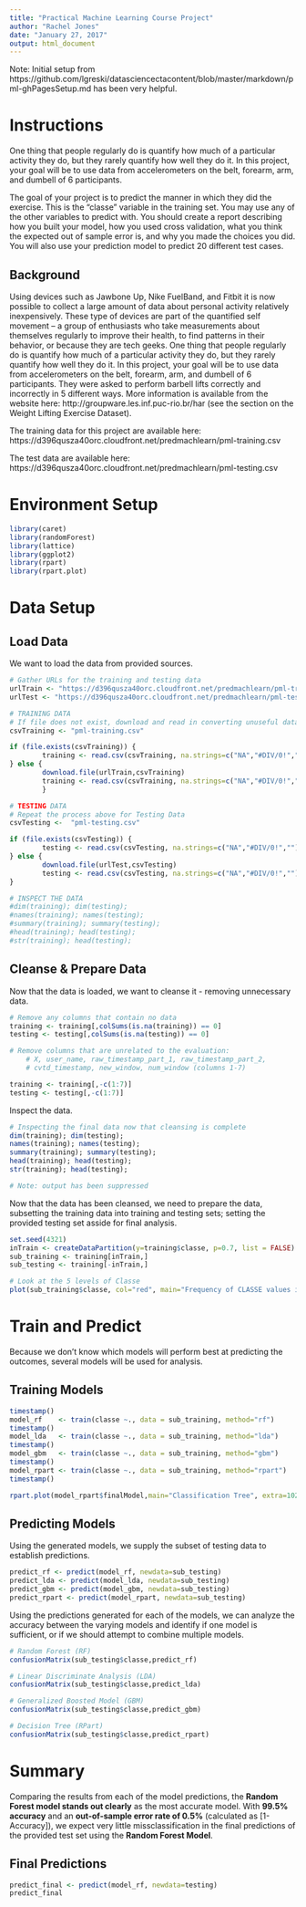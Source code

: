 ```yaml
---
title: "Practical Machine Learning Course Project"
author: "Rachel Jones"
date: "January 27, 2017"
output: html_document
---
```


Note: Initial setup from  https://github.com/lgreski/datasciencectacontent/blob/master/markdown/pml-ghPagesSetup.md has been very helpful.

# Instructions
One thing that people regularly do is quantify how much of a particular activity they do, but they rarely quantify how well they do it. In this project, your goal will be to use data from accelerometers on the belt, forearm, arm, and dumbell of 6 participants.

The goal of your project is to predict the manner in which they did the exercise. This is the "classe" variable in the training set. You may use any of the other variables to predict with. You should create a report describing how you built your model, how you used cross validation, what you think the expected out of sample error is, and why you made the choices you did. You will also use your prediction model to predict 20 different test cases.


## Background

Using devices such as Jawbone Up, Nike FuelBand, and Fitbit it is now possible to collect a large amount of data about personal activity relatively inexpensively. These type of devices are part of the quantified self movement – a group of enthusiasts who take measurements about themselves regularly to improve their health, to find patterns in their behavior, or because they are tech geeks. One thing that people regularly do is quantify how much of a particular activity they do, but they rarely quantify how well they do it. In this project, your goal will be to use data from accelerometers on the belt, forearm, arm, and dumbell of 6 participants. They were asked to perform barbell lifts correctly and incorrectly in 5 different ways. More information is available from the website here: http://groupware.les.inf.puc-rio.br/har (see the section on the Weight Lifting Exercise Dataset).

The training data for this project are available here:
 https://d396qusza40orc.cloudfront.net/predmachlearn/pml-training.csv

The test data are available here:
 https://d396qusza40orc.cloudfront.net/predmachlearn/pml-testing.csv

# Environment Setup
```r
library(caret)
library(randomForest)
library(lattice)
library(ggplot2)
library(rpart)
library(rpart.plot)
```


# Data Setup
## Load Data
We want to load the data from provided sources.
```r
# Gather URLs for the training and testing data
urlTrain <- "https://d396qusza40orc.cloudfront.net/predmachlearn/pml-training.csv"
urlTest <- "https://d396qusza40orc.cloudfront.net/predmachlearn/pml-testing.csv"

# TRAINING DATA
# If file does not exist, download and read in converting unuseful data to NAs
csvTraining <- "pml-training.csv"

if (file.exists(csvTraining)) {
        training <- read.csv(csvTraining, na.strings=c("NA","#DIV/0!",""))
} else { 
        download.file(urlTrain,csvTraining)
        training <- read.csv(csvTraining, na.strings=c("NA","#DIV/0!",""))
        }                           

# TESTING DATA
# Repeat the process above for Testing Data
csvTesting <-  "pml-testing.csv"

if (file.exists(csvTesting)) {
        testing <- read.csv(csvTesting, na.strings=c("NA","#DIV/0!",""))
} else { 
        download.file(urlTest,csvTesting)
        testing <- read.csv(csvTesting, na.strings=c("NA","#DIV/0!",""))
}   

# INSPECT THE DATA
#dim(training); dim(testing);
#names(training); names(testing);
#summary(training); summary(testing);
#head(training); head(testing);
#str(training); head(testing);

```

## Cleanse & Prepare Data
Now that the data is loaded, we want to cleanse it - removing unnecessary data.
```r
# Remove any columns that contain no data
training <- training[,colSums(is.na(training)) == 0]
testing <- testing[,colSums(is.na(testing)) == 0]

# Remove columns that are unrelated to the evaluation: 
    # X, user_name, raw_timestamp_part_1, raw_timestamp_part_2, 
    # cvtd_timestamp, new_window, num_window (columns 1-7)

training <- training[,-c(1:7)]
testing <- testing[,-c(1:7)]

```

Inspect the data.
```r
# Inspecting the final data now that cleansing is complete
dim(training); dim(testing);
names(training); names(testing);
summary(training); summary(testing);
head(training); head(testing);
str(training); head(testing);

# Note: output has been suppressed
```



Now that the data has been cleansed, we need to prepare the data, subsetting the training data into training and testing sets; setting the provided testing set asside for final analysis.
```r
set.seed(4321)
inTrain <- createDataPartition(y=training$classe, p=0.7, list = FALSE)
sub_training <- training[inTrain,]
sub_testing <- training[-inTrain,]

# Look at the 5 levels of Classe
plot(sub_training$classe, col="red", main="Frequency of CLASSE values in Training Data", xlab="classe", ylab="Frequency")
```

# Train and Predict
Because we don't know which models will perform best at predicting the outcomes, several models will be used for analysis.

## Training Models

```r
timestamp()
model_rf    <- train(classe ~., data = sub_training, method="rf")
timestamp()
model_lda   <- train(classe ~., data = sub_training, method="lda")
timestamp()
model_gbm   <- train(classe ~., data = sub_training, method="gbm")
timestamp()
model_rpart <- train(classe ~., data = sub_training, method="rpart")
timestamp()

```

```r
rpart.plot(model_rpart$finalModel,main="Classification Tree", extra=102, under=TRUE)
```

## Predicting Models
Using the generated models, we supply the subset of testing data to establish predictions.
```r
predict_rf <- predict(model_rf, newdata=sub_testing)
predict_lda <- predict(model_lda, newdata=sub_testing)
predict_gbm <- predict(model_gbm, newdata=sub_testing)
predict_rpart <- predict(model_rpart, newdata=sub_testing)
```

Using the predictions generated for each of the models, we can analyze the accuracy between the varying models and identify if one model is sufficient, or if we should attempt to combine multiple models.
```r
# Random Forest (RF)
confusionMatrix(sub_testing$classe,predict_rf)

# Linear Discriminate Analysis (LDA)
confusionMatrix(sub_testing$classe,predict_lda)

# Generalized Boosted Model (GBM)
confusionMatrix(sub_testing$classe,predict_gbm)

# Decision Tree (RPart)
confusionMatrix(sub_testing$classe,predict_rpart)
```



# Summary
Comparing the results from each of the model predictions, the **Random Forest model stands out clearly** as the most accurate model.  With **99.5% accuracy** and an **out-of-sample error rate of 0.5%** (calculated as [1-Accuracy]), we expect very little missclassification in the final predictions of the provided test set using the **Random Forest Model**.

## Final Predictions
```r
predict_final <- predict(model_rf, newdata=testing)
predict_final
```

